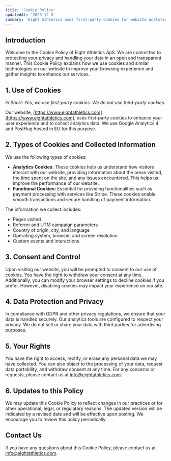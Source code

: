 ```yaml
---
title: 'Cookie Policy'
updatedAt: '2023-12-3'
summary: 'Eight Athletics uses first-party cookies for website analytics and enhanced user experience. We prioritize your privacy, ensuring that data collected is used responsibly and securely stored. User data is never sold or shared for advertising purposes.'
---
```


## Introduction

Welcome to the Cookie Policy of Eight Athletics ApS. We are committed to protecting your privacy and handling your data in an open and transparent manner. This Cookie Policy explains how we use cookies and similar technologies on our website to improve your browsing experience and gather insights to enhance our services.

## 1. Use of Cookies

_In Short: Yes, we use first-party cookies. We do not use third-party cookies._

Our website, [https://www.eightathletics.com](https://www.eightathletics.com), uses first-party cookies to enhance your user experience and to collect analytics data. We use Google Analytics 4 and PostHug hosted in EU for this purpose.

## 2. Types of Cookies and Collected Information

We use the following types of cookies:

- **Analytics Cookies:** These cookies help us understand how visitors interact with our website, providing information about the areas visited, the time spent on the site, and any issues encountered. This helps us improve the performance of our website.
- **Functional Cookies:** Essential for providing functionalities such as payment processing with services like Stripe. These cookies enable smooth transactions and secure handling of payment information.

The information we collect includes:
- Pages visited
- Referrer and UTM campaign parameters
- Country of origin, city, and language
- Operating system, browser, and screen resolution
- Custom events and interactions

## 3. Consent and Control
Upon visiting our website, you will be prompted to consent to our use of cookies. You have the right to withdraw your consent at any time. Additionally, you can modify your browser settings to decline cookies if you prefer. However, disabling cookies may impact your experience on our site.

## 4. Data Protection and Privacy
In compliance with GDPR and other privacy regulations, we ensure that your data is handled securely. Our analytics tools are configured to respect your privacy. We do not sell or share your data with third parties for advertising purposes.

## 5. Your Rights
You have the right to access, rectify, or erase any personal data we may have collected. You can also object to the processing of your data, request data portability, and withdraw consent at any time. For any concerns or requests, please contact us at [info@eightathletics.com](mailto:info@eightathletics.com).

## 6. Updates to this Policy
We may update this Cookie Policy to reflect changes in our practices or for other operational, legal, or regulatory reasons. The updated version will be indicated by a revised date and will be effective upon posting. We encourage you to review this policy periodically.

## Contact Us
If you have any questions about this Cookie Policy, please contact us at [info@eightathletics.com](mailto:info@eightathletics.com).